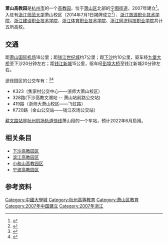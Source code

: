 '''萧山高教园'''是[[杭州市|杭州市]]的一个[[高教园|高教园]]，位于[[萧山区|萧山区]]北部的[[宁围街道|宁围街道]]，2007年建立<ref>{{Cite web|title=萧山高教园区警务室正式启动|url=https://www.tourzj.edu.cn/a/2007112/186.shtml|accessdate=2020-07-09|work=www.tourzj.edu.cn}}</ref>。入驻有[[浙江师范大学|浙江师范大学]]萧山校区（2014年7月1日揭牌成立<ref>{{Cite web|title=浙江师范大学杭州萧山校区揭牌成立|url=http://edu.zjol.com.cn/system/2014/07/18/020146996.shtml|accessdate=2020-07-09|work=edu.zjol.com.cn}}</ref>）、[[浙江旅游职业技术学院|浙江旅游职业技术学院]]、[[浙江建设职业技术学院|浙江建设职业技术学院]]、[[浙江体育职业技术学院|浙江体育职业技术学院]]、[[浙江同济科技职业学院|浙江同济科技职业学院]]共计五所高校。

== 交通 ==
距[[萧山国际机场|萧山国际机场]]18公里；距[[钱江世纪城|钱江世纪城]]约7公里；距[[下沙|下沙]]约10公里，驱车经[[九堡大桥|九堡大桥]]至下沙20分钟左右；距[[钱江新城|钱江新城]]15公里，驱车经[[彭埠大桥|彭埠大桥]]至钱江新城20分钟左右。

途径园区的公交车有：<ref>{{Cite web|title=萧山高教园西公交车站|url=https://hangzhou.8684.cn/z_d2ac391b|accessdate=2020-07-09|work=hangzhou.8684.cn}}</ref><ref>{{Cite web|title=萧山高教园东公交车站|url=https://m.8684.cn/hangzhou_z_d4c71775|accessdate=2020-07-09|work=m.8684.cn}}</ref>
*K323（焦家村公交中心——浙师大萧山校区）
*328路(下沙高教文溯站 -- 萧山站前路公交站)
*419路（浙师大萧山校区——飞虹路）
*K720路（金山公交站——钱江农场公交站）

[[耕文路站|耕文路站]]是[[杭州机场轨道快线|杭州机场轨道快线]]萧山段的一个车站，预计2022年6月启用。

==相关条目==
*[[下沙高教园区|下沙高教园区]]
*[[滨江高教园区|滨江高教园区]]
*[[小和山高教园区|小和山高教园区]]
*[[宁波高教园区|宁波高教园区]]

== 参考资料 ==
{{reflist}}

{{萧山高教园}}
{{中國大學城}}
{{杭州市}}
{{DEFAULTSORT:}}

[[Category:中國大學城|Category:中國大學城]]
[[Category:杭州高等教育|Category:杭州高等教育]]
[[Category:萧山区教育|Category:萧山区教育]]
[[Category:2007年中国建立|Category:2007年中国建立]]
[[Category:2007年浙江|Category:2007年浙江]]